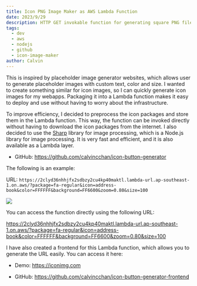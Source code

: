 ```yaml
---
title: Icon PNG Image Maker as AWS Lambda Function
date: 2023/9/29
description: HTTP GET invokable function for generating square PNG file from some popular open source icon packages such as Feather, Font Awesome, FluentUI, and Material.
tags:
  - dev
  - aws
  - nodejs
  - github
  - icon-image-maker
author: Calvin
---
```


This is inspired by placeholder image generator websites, which allows user to generate placeholder images with custom text, color and size. I wanted to create something similar for icon images, so I can quickly generate icon images for my webapps. Packaging it into a Lambda function makes it easy to deploy and use without having to worry about the infrastructure.

To improve efficiency, I decided to preprocess the icon packages and store them in the Lambda function. This way, the function can be invoked directly without having to download the icon packages from the internet. I also decided to use the [Sharp](https://sharp.pixelplumbing.com/) library for image processing, which is a Node.js library for image processing. It is very fast and efficient, and it is also available as a Lambda layer.

- GitHub: https://github.com/calvincchan/icon-button-generator

The following is an example:

URL: `https://2clyd36nhhjfx2sdbzy2cu4kp40maktl.lambda-url.ap-southeast-1.on.aws/?package=fa-regular&icon=address-book&color=FFFFFF&background=FF6600&zoom=0.80&size=100`

<img src="https://2clyd36nhhjfx2sdbzy2cu4kp40maktl.lambda-url.ap-southeast-1.on.aws/?package=fa-regular&icon=address-book&color=FFFFFF&background=FF6600&zoom=0.80&size=100" />

You can access the function directly using the following URL:

https://2clyd36nhhjfx2sdbzy2cu4kp40maktl.lambda-url.ap-southeast-1.on.aws/?package=fa-regular&icon=address-book&color=FFFFFF&background=FF6600&zoom=0.80&size=100

I have also created a frontend for this Lambda function, which allows you to generate the URL easily. You can access it here:

- Demo: https://iconimg.com

- GitHub: https://github.com/calvincchan/icon-button-generator-frontend
